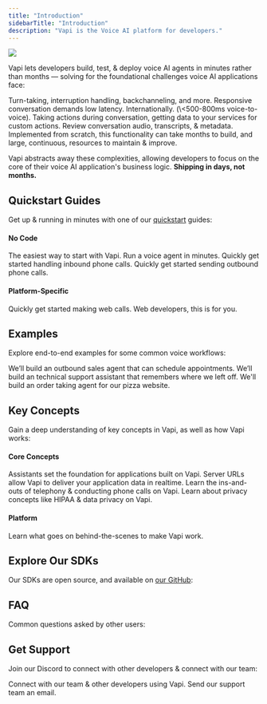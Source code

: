```yaml
---
title: "Introduction"
sidebarTitle: "Introduction"
description: "Vapi is the Voice AI platform for developers."
---
```



<Frame>
  <img src="/static/images/intro/custom-vs-vapi.png" />
</Frame>

Vapi lets developers build, test, & deploy voice AI agents in minutes rather than months — solving for the foundational challenges voice AI applications face:

<CardGroup cols={2}>
  <Card
    title="Simulating the Flow of Natural Human Conversation"
    icon="people-arrows"
    iconType="regular"
    color="#e6aa20"
  >
    Turn-taking, interruption handling, backchanneling, and more.
  </Card>
  <Card title="Realtime/Low Latency Demands" icon="timer" iconType="regular" color="#f25130">
    Responsive conversation demands low latency. Internationally. (\<500-800ms voice-to-voice).
  </Card>
  <Card title="Taking Actions (Function Calling)" icon="function" iconType="regular">
    Taking actions during conversation, getting data to your services for custom actions.
  </Card>
  <Card title="Extracting Conversation Data" icon="waves-sine" iconType="regular" color="#CC42F9">
    Review conversation audio, transcripts, & metadata.
  </Card>
</CardGroup>

<Info>
  Implemented from scratch, this functionality can take months to build, and
  large, continuous, resources to maintain & improve.
</Info>

Vapi abstracts away these complexities, allowing developers to focus on the core of their voice AI application's business logic. **Shipping in days, not months.**

## Quickstart Guides

Get up & running in minutes with one of our [quickstart](/quickstart) guides:

#### No Code

<CardGroup cols={2}>
  <Card
    title="Dashboard Quickstart"
    icon="browser"
    iconType="solid"
    color="#54a7ff"
    href="/quickstart/dashboard"
  >
    The easiest way to start with Vapi. Run a voice agent in minutes.
  </Card>
  <Card
    title="Inbound Calling"
    icon="phone-arrow-down-left"
    iconType="solid"
    color="#54a7ff"
    href="/quickstart/phone/inbound"
  >
    Quickly get started handling inbound phone calls.
  </Card>
  <Card
    title="Outbound Calling"
    icon="phone-arrow-up-right"
    iconType="solid"
    color="#54a7ff"
    href="/quickstart/phone/outbound"
  >
    Quickly get started sending outbound phone calls.
  </Card>
</CardGroup>

#### Platform-Specific

<CardGroup cols={2}>
  <Card
    title="Web Quickstart"
    icon="window"
    iconType="duotone"
    color="#54a7ff"
    href="/quickstart/web"
  >
    Quickly get started making web calls. Web developers, this is for you.
  </Card>
</CardGroup>

## Examples

Explore end-to-end examples for some common voice workflows:

<CardGroup cols={2}>
  <Card
    title="Outbound Sales"
    icon="phone-office"
    iconType="solid"
    color="#f5ac4c"
    href="/examples/outbound-sales"
  >
    We’ll build an outbound sales agent that can schedule appointments.
  </Card>
  <Card
    title="Inbound Support"
    icon="phone"
    iconType="solid"
    color="#f5ac4c"
    href="/examples/inbound-support"
  >
    We’ll build an technical support assistant that remembers where we left off.
  </Card>
  <Card
    title="Pizza Website"
    icon="browser"
    iconType="duotone"
    color="#f5ac4c"
    href="/examples/pizza-website"
  >
    We'll build an order taking agent for our pizza website.
  </Card>
</CardGroup>

## Key Concepts

Gain a deep understanding of key concepts in Vapi, as well as how Vapi works:

#### Core Concepts

<CardGroup cols={2}>
  <Card title="Assistants" icon="robot" iconType="duotone" href="/assistants">
    Assistants set the foundation for applications built on Vapi.
  </Card>
  <Card
    title="Server URLs"
    icon="webhook"
    iconType="duotone"
    href="/server-url"
  >
    Server URLs allow Vapi to deliver your application data in realtime.
  </Card>
  <Card
    title="Phone Calling"
    icon="phone-volume"
    iconType="solid"
    href="/phone-calling"
  >
    Learn the ins-and-outs of telephony & conducting phone calls on Vapi.
  </Card>
  <Card
    title="Privacy"
    icon="signature-lock"
    iconType="duotone"
    href="security-and-privacy/hipaa"
  >
    Learn about privacy concepts like HIPAA & data privacy on Vapi.
  </Card>
</CardGroup>

#### Platform

<CardGroup cols={2}>
  <Card
    title="How Vapi Works"
    icon="network-wired"
    iconType="solid"
    href="/quickstart"
  >
    Learn what goes on behind-the-scenes to make Vapi work.
  </Card>
</CardGroup>

## Explore Our SDKs

Our SDKs are open source, and available on [our GitHub](https://github.com/VapiAI):

<SdkCards iconColor="#f4ff54" />

## FAQ

Common questions asked by other users:

<FaqSnippet />

## Get Support

Join our Discord to connect with other developers & connect with our team:

<CardGroup cols={2}>
  <Card
    title="Join Our Discord"
    icon="discord"
    iconType="solid"
    color="#5A65EA"
    href="https://discord.gg/pUFNcf2WmH"
  >
    Connect with our team & other developers using Vapi.
  </Card>
  <Card
    title="Email Support"
    icon="mailbox"
    iconType="solid"
    color="#7a7f85"
    href="mailto:support@vapi.ai"
  >
    Send our support team an email.
  </Card>
</CardGroup>
